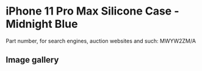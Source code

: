 # iPhone 11 Pro Max Silicone Case - Midnight Blue

Part number, for search engines, auction websites and such: MWYW2ZM/A

## Image gallery

<div style={{ width: "768px" }}>
  <GalleryComponent
    images={[
      {
        original: "/everysource/MWYW2",
        thumbnail: "/everypreview/MWYW2",
      },
      {
        original: "/everysource/MWYW2_AV1",
        thumbnail: "/everypreview/MWYW2_AV1",
      },
      {
        original: "/everysource/MWYW2_AV2",
        thumbnail: "/everypreview/MWYW2_AV2",
      },
      {
        original: "/everysource/MWYW2_AV3",
        thumbnail: "/everypreview/MWYW2_AV3",
      },
      {
        original: "/everysource/MWYW2_AV4",
        thumbnail: "/everypreview/MWYW2_AV4",
      },
      {
        original: "/everysource/MWYW2_AV5",
        thumbnail: "/everypreview/MWYW2_AV5",
      }
    ]}
  />
</div>